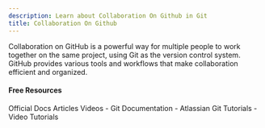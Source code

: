 ```yaml
---
description: Learn about Collaboration On Github in Git
title: Collaboration On Github
---
```


Collaboration on GitHub is a powerful way for multiple people to work together on the same project, using Git as the version control system. GitHub provides various tools and workflows that make collaboration efficient and organized.

#### Free Resources

<Tabs defaultValue="official">
<TabsList>
<TabsTrigger value="official">Official Docs</TabsTrigger>
<TabsTrigger value="article">Articles</TabsTrigger>
<TabsTrigger value="video">Videos</TabsTrigger>
</TabsList>

<TabsContent value="official">
- <Link href="https://git-scm.com/docs">Git Documentation</Link>
</TabsContent>
<TabsContent value="article">
- <Link href="https://www.atlassian.com/git/tutorials">Atlassian Git Tutorials</Link>
</TabsContent>
<TabsContent value="video">
- <Link href="https://www.youtube.com/results?search_query=git+collaboration-on-github+tutorial">Video Tutorials</Link>
</TabsContent>
</Tabs>
